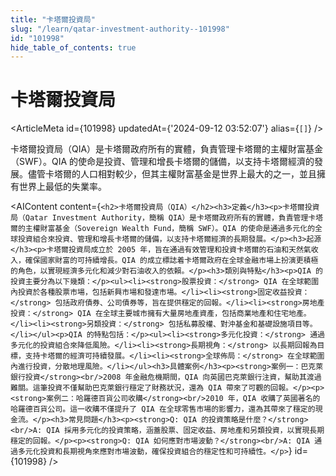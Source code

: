 ```yaml
---
title: "卡塔爾投資局"
slug: "/learn/qatar-investment-authority--101998"
id: "101998"
hide_table_of_contents: true
---
```



# 卡塔爾投資局

<ArticleMeta id={101998} updatedAt={'2024-09-12 03:52:07'} alias={`[]`} />
<div className='border-solid border-b border-t-0 my-4 border-[var(--ifm-color-gray-300)]' />

卡塔爾投資局（QIA）是卡塔爾政府所有的實體，負責管理卡塔爾的主權財富基金（SWF）。QIA 的使命是投資、管理和增長卡塔爾的儲備，以支持卡塔爾經濟的發展。儘管卡塔爾的人口相對較少，但其主權財富基金是世界上最大的之一，並且擁有世界上最低的失業率。

<AIContent content={`<h2>卡塔爾投資局（QIA）</h2><h3>定義</h3><p>卡塔爾投資局（Qatar Investment Authority，簡稱 QIA）是卡塔爾政府所有的實體，負責管理卡塔爾的主權財富基金（Sovereign Wealth Fund，簡稱 SWF）。QIA 的使命是通過多元化的全球投資組合來投資、管理和增長卡塔爾的儲備，以支持卡塔爾經濟的長期發展。</p><h3>起源</h3><p>卡塔爾投資局成立於 2005 年，旨在通過有效管理和投資卡塔爾的石油和天然氣收入，確保國家財富的可持續增長。QIA 的成立標誌着卡塔爾政府在全球金融市場上扮演更積極的角色，以實現經濟多元化和減少對石油收入的依賴。</p><h3>類別與特點</h3><p>QIA 的投資主要分為以下幾類：</p><ul><li><strong>股票投資：</strong> QIA 在全球範圍內投資於各種股票市場，包括新興市場和發達市場。</li><li><strong>固定收益投資：</strong> 包括政府債券、公司債券等，旨在提供穩定的回報。</li><li><strong>房地產投資：</strong> QIA 在全球主要城市擁有大量房地產資產，包括商業地產和住宅地產。</li><li><strong>另類投資：</strong> 包括私募股權、對沖基金和基礎設施項目等。</li></ul><p>QIA 的特點包括：</p><ul><li><strong>多元化投資：</strong> 通過多元化的投資組合來降低風險。</li><li><strong>長期視角：</strong> 以長期回報為目標，支持卡塔爾的經濟可持續發展。</li><li><strong>全球佈局：</strong> 在全球範圍內進行投資，分散地理風險。</li></ul><h3>具體案例</h3><p><strong>案例一：巴克萊銀行投資</strong><br/>2008 年金融危機期間，QIA 向英國巴克萊銀行注資，幫助其渡過難關。這筆投資不僅幫助巴克萊銀行穩定了財務狀況，還為 QIA 帶來了可觀的回報。</p><p><strong>案例二：哈羅德百貨公司收購</strong><br/>2010 年，QIA 收購了英國著名的哈羅德百貨公司。這一收購不僅提升了 QIA 在全球零售市場的影響力，還為其帶來了穩定的現金流。</p><h3>常見問題</h3><p><strong>Q: QIA 的投資策略是什麼？</strong><br/>A: QIA 採用多元化的投資策略，涵蓋股票、固定收益、房地產和另類投資，以實現長期穩定的回報。</p><p><strong>Q: QIA 如何應對市場波動？</strong><br/>A: QIA 通過多元化投資和長期視角來應對市場波動，確保投資組合的穩定性和可持續性。</p>`} id={101998} />

